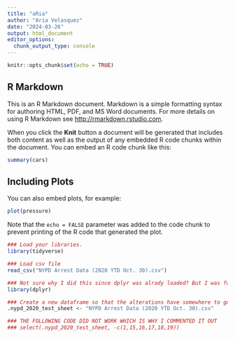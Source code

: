 ```yaml
---
title: "aRia"
author: "Aria Velasquez"
date: "2024-03-26"
output: html_document
editor_options: 
  chunk_output_type: console
---
```


```r
knitr::opts_chunk$set(echo = TRUE)
```

## R Markdown

This is an R Markdown document. Markdown is a simple formatting syntax for authoring HTML, PDF, and MS Word documents. For more details on using R Markdown see <http://rmarkdown.rstudio.com>.

When you click the **Knit** button a document will be generated that includes both content as well as the output of any embedded R code chunks within the document. You can embed an R code chunk like this:

```r
summary(cars)
```

## Including Plots

You can also embed plots, for example:

```r
plot(pressure)
```

Note that the `echo = FALSE` parameter was added to the code chunk to prevent printing of the R code that generated the plot.

```r
### Load your libraries.
library(tidyverse)
```
```r
### Load csv file
read_csv("NYPD Arrest Data (2020 YTD Oct. 30).csv")
```
```r
### Not sure why I did this since dplyr was alrady loaded? But I was following some steps I found on Stack Overflow.
library(dplyr)
```
```r
### Create a new dataframe so that the alterations have somewhere to go. But why isn't it showing up in the environment page?
.nypd_2020_test_sheet <- "NYPD Arrest Data (2020 YTD Oct. 30).csv"

### THE FOLLOWING CODE DID NOT WORK WHICH IS WHY I COMMENTED IT OUT
### select(.nypd_2020_test_sheet, -c(1,15,16,17,18,19))
```
```r

```



